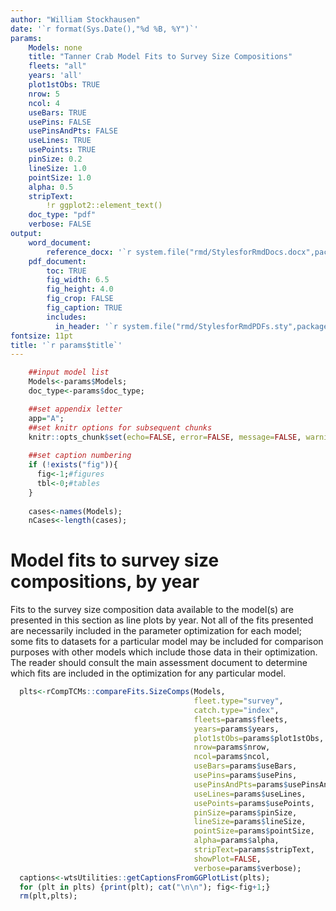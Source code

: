 ```yaml
---
author: "William Stockhausen"
date: '`r format(Sys.Date(),"%d %B, %Y")`'
params: 
    Models: none
    title: "Tanner Crab Model Fits to Survey Size Compositions" 
    fleets: "all"
    years: 'all'
    plot1stObs: TRUE
    nrow: 5
    ncol: 4
    useBars: TRUE
    usePins: FALSE
    usePinsAndPts: FALSE
    useLines: TRUE
    usePoints: TRUE
    pinSize: 0.2
    lineSize: 1.0
    pointSize: 1.0
    alpha: 0.5
    stripText: 
        !r ggplot2::element_text()
    doc_type: "pdf"
    verbose: FALSE
output: 
    word_document: 
        reference_docx: '`r system.file("rmd/StylesforRmdDocs.docx",package="wtsUtilities")`'
    pdf_document: 
        toc: TRUE
        fig_width: 6.5
        fig_height: 4.0
        fig_crop: FALSE
        fig_caption: TRUE
        includes:
          in_header: '`r system.file("rmd/StylesforRmdPDFs.sty",package="wtsUtilities")`'
fontsize: 11pt
title: '`r params$title`'
---
```


```r
    ##input model list
    Models<-params$Models;
    doc_type<-params$doc_type;

    ##set appendix letter
    app="A";
    ##set knitr options for subsequent chunks
    knitr::opts_chunk$set(echo=FALSE, error=FALSE, message=FALSE, warning=FALSE, concordance=TRUE, fig.width=6.5, fig.height=3.5, dpi=300)
    
    ##set caption numbering
    if (!exists("fig")){
      fig<-1;#figures
      tbl<-0;#tables
    }
    
    cases<-names(Models);
    nCases<-length(cases);
```

# Model fits to survey size compositions, by year
Fits to the survey size composition data available to the model(s) are presented in this section as line plots by year. Not all of the fits presented are necessarily included in the parameter optimization for each model; some fits to datasets for a particular model may be included for comparison purposes with other models which include those data in their optimization. The reader should consult the main assessment document to determine which fits are included in the optimization for any particular model.

```r
  plts<-rCompTCMs::compareFits.SizeComps(Models,
                                         fleet.type="survey",
                                         catch.type="index",
                                         fleets=params$fleets,
                                         years=params$years,
                                         plot1stObs=params$plot1stObs,
                                         nrow=params$nrow,
                                         ncol=params$ncol,
                                         useBars=params$useBars,
                                         usePins=params$usePins,
                                         usePinsAndPts=params$usePinsAndPts,
                                         useLines=params$useLines,
                                         usePoints=params$usePoints,
                                         pinSize=params$pinSize,
                                         lineSize=params$lineSize,
                                         pointSize=params$pointSize,
                                         alpha=params$alpha,
                                         stripText=params$stripText,
                                         showPlot=FALSE,
                                         verbose=params$verbose);
  captions<-wtsUtilities::getCaptionsFromGGPlotList(plts);
  for (plt in plts) {print(plt); cat("\n\n"); fig<-fig+1;}
  rm(plt,plts);
```

